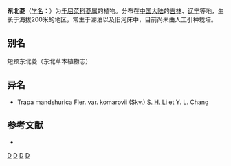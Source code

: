 {{Speciesbox 
| genus = Trapa
| species = manshurica
| authority = Flerow
}}
'''东北菱'''（[[学名|学名]]：{{lang|la|''Trapa manshurica''}}）为[[千屈菜科|千屈菜科]][[菱属|菱属]]的植物。分布在[[中国大陆|中国大陆]]的[[吉林|吉林]]、[[辽宁|辽宁]]等地，生长于海拔200米的地区，常生于湖泊以及旧河床中，目前尚未由人工引种栽培。

== 别名 ==
短颈东北菱（东北草本植物志）

== 异名 ==
* Trapa mandshurica Fler. var. komarovii (Skv.) [[黎尚豪|S. H. Li]] et Y. L. Chang

== 参考文献 ==
<div class="references-small">
* {{cite web| url =http://www.bioinfo.cn/db05/KmzwSpecies.php?action=view&id=22555| title =东北菱| work =《中国高等植物数据库全库》| publisher =中国科学院微生物研究所| author =昆明植物研究所| accessdate =2009-02-25| deadurl =yes| archiveurl =https://web.archive.org/web/20160305010850/http://www.bioinfo.cn/db05/KmzwSpecies.php?action=view&id=22555| archivedate =2016-03-05}}
</div>

{{Taxonbar}}

[[Category:菱属|D]]
[[Category:吉林植物|D]]
[[Category:辽宁植物|D]]
[[Category:内蒙古植物|D]]